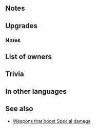 {{Weapon Infobox
|tagid=SID_気鋭ワユの剣
|weaponType=Sword
|might=16
|range=1
|effect=Grants Atk+3. Deals +10 damage when Special triggers.
|cost=400
|exclusive=1
|statModifiers=0,19,0,0,0
|required=Wo Dao
|userVersion1=Weapon
|userVersion2=Gleam
|refinePaths=default
|refineSP=400
|refineMedals=500
|refineDews=200
|effectSkill1=If unit's Spd > foe's Spd, deals damage = 70% of difference between stats. (Maximum bonus of +7 damage. Combos with Phantom Spd.)
|iconSkill1=Resolute Blade W.png
|tagidExtraSkill1=差
|properties=random_owner
}}
==Notes==
{{FlatDamage|special=1|10}}
==Upgrades==
{{Weapon Upgrade List}}
===Notes===
{{BonusStatDamage|stat=Spd}}
==List of owners==
{{Skill Hero List}}
==Trivia==
{{Rsn|ダメージ強化R差分|Damage Enhancement R Difference}}
==In other languages==
{{OtherLanguages
|japanese=気鋭ワユの剣
|german=Resolute Klinge
|spanishEU=Hoja resoluta
|spanishLA=Hoja resoluta
|french=Lame déterminée
|italian=Lama risoluta
|chineseTW=氣銳瓦育之劍
|portuguese=Lâmina resoluta
}}
==See also==
{{See also skills|cond=Description LIKE '%If unit_s%> foe_s%, deals damage =%difference between stats%'|columns=3}}
* [[Weapons that boost Special damage]]
{{Weapons Navbox}}